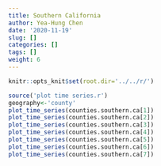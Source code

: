 ```yaml
---
title: Southern California
author: Yea-Hung Chen
date: '2020-11-19'
slug: []
categories: []
tags: [] 
weight: 6
--- 
```


```r
knitr::opts_knit$set(root.dir='../../r/')
```

```r
source('plot time series.r')
geography<-'county'
plot_time_series(counties.southern.ca[1])
plot_time_series(counties.southern.ca[2])
plot_time_series(counties.southern.ca[3]) 
plot_time_series(counties.southern.ca[4]) 
plot_time_series(counties.southern.ca[5]) 
plot_time_series(counties.southern.ca[6]) 
plot_time_series(counties.southern.ca[7]) 
```